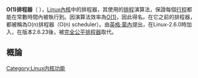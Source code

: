{{noteTA
|1 = zh-tw:排程; zh-cn:调度;
|2 = zh-tw:行程; zh-cn:进程;
}}
'''O(1)排程器'''（ {{lang-en|O(1) scheduler}}），[[Linux內核|Linux內核]]中的排程器，其使用的[[排程|排程]]演算法，保證每個[[行程|行程]]都能在常數時間內被執行到。因演算法效率為[[大O符号|O(1)]]，因此得名。在它之前的排程器，都被稱為O(n)排程器（O(n) scheduler）。由[[英格·蒙內|英格·蒙內]]提出，在Linux-2.6.0時加入，在版本2.6.23後，被[[完全公平排程器|完全公平排程器]]取代。
==概論==

[[Category:Linux内核功能|Category:Linux内核功能]]
{{Linux-stub}}